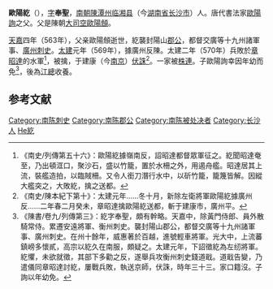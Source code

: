 '''歐陽紇'''（{{bd|538年||570年||catIdx=Ouyang歐陽紇}}），[[表字|字]]'''奉聖'''，[[南朝陳|南朝陳]][[潭州_(隋朝)|潭州]][[临湘县_(湖南古县份)|临湘县]]（今[[湖南省|湖南省]][[长沙市|长沙市]]）人。唐代書法家[[歐陽詢|歐陽詢]]之父。父是陳朝[[大司空|大司空]][[歐陽頠|歐陽頠]]。

[[天嘉|天嘉]]四年（563年），父亲歐陽頠逝世，紇襲封陽山[[郡公|郡公]]，都督交廣等十九州諸軍事、[[广州_(古代)|廣州]][[刺史|刺史]]。[[太建|太建]]元年（569年），據廣州反陳。太建二年（570年）兵敗於[[章昭達|章昭達]]的水軍<ref>《南史/列傳第五十六》：歐陽紇據嶺南反，詔昭達都督眾軍征之。紇聞昭達奄至，乃出頓洭口，聚沙石，盛以竹籠，置於水柵之外，用遏舟艦。昭達居其上流，裝艦造拍，以臨賊柵。又令人銜刀潛行水中，以斫竹籠，籠篾皆解。因縱大艦突之，大敗紇，擒之送都。</ref>，被擒，于建康（今[[南京|南京]]）[[伏誅|伏誅]]<ref>《南史/陳本紀下第十》：太建元年……冬十月，新除左衛將軍歐陽紇據廣州反……二年春二月癸未，章昭達擒歐陽紇送都，斬于建康市，廣州平。</ref>。一家被[[株連|株連]]。子歐陽詢幸因年幼而免<ref>《陳書/卷九/列傳第三》：紇字奉聖，頗有幹略。天嘉中，除黃門侍郎、員外散騎常侍。累遷安遠將軍、衡州刺史。襲封陽山郡公，都督交廣等十九州諸軍事、廣州刺史。在州十餘年，威惠著於百越，進號輕車將軍。光大中，上流蕃鎮嵭多懷貳，高宗以紇久在南服，頗疑之。太建元年，下詔徵紇為左纫將軍。紇懼，未欲就徵，其部下多勸之反，遂舉兵攻衡州刺史錢道戢。道戢告變，乃遣儀同章昭達討紇，屢戰兵敗，執送京師，伏誅，時年三十三。家口籍沒。子詢以年幼免。</ref>，後為[[江總|江總]]收養。

== 参考文献 ==
<div class="references-small">
<references />
</div>

{{DEFAULTSORT:Ouyang歐陽紇}}
[[Category:南陈刺史|Category:南陈刺史]]
[[Category:南陈郡公|Category:南陈郡公]]
[[Category:南陈被处决者|Category:南陈被处决者]]
[[Category:长沙人|Category:长沙人]]
[[Category:欧阳姓|He紇]]